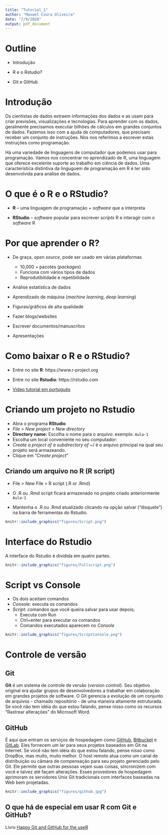 ```yaml
---
title: "Tutorial_1"
author: "Maxwel Coura Oliveira"
date: "7/9/2020"
output: pdf_document
---
```



# Outline

- Introdução

- R e o Rstudio?

- Git e GitHub




# Introdução

Os cientistas de dados extraem informações dos dados e as usam para criar previsões, visualizações e tecnologias. Para aprender com os dados, geralmente precisamos executar bilhões de cálculos em grandes conjuntos de dados. Fazemos isso com a ajuda de computadores, que precisam receber um conjunto de instruções. Nós nos referimos a escrever estas instruções como programação.

Há uma variedade de linguagens de computador que podemos usar para programação. Vamos nos concentrar no aprendizado de R, uma linguagem que oferece excelente suporte ao trabalho em ciência de dados. Uma caracteristica distintiva da linguguem de programação em R é ter sido desenvolvida para análise de dados.


# O que é o R e o RStudio?

- **R** – uma linguagem de programação + *software* que a interpreta


- **RStudio** – *software* popular para escrever *scripts* R e interagir com o *software* R


#  Por que aprender o R?


- De graça, *open source*, pode ser usado em várias plataformas
  - 10,000 + pacotes (*packages*)
  - Funciona com vários tipos de dados
  - Reprodutibilidade e repetibilidade
  
- Análise estatística de dados 

- Aprendizado de máquina (*machine learning*, *deep learning*)

- Figuras/gráficos de alta qualidade

- Fazer blogs/websites

- Escrever documentos/manuscritos

- Apresentações 


# Como baixar o R e o RStudio?


- Entre no site **R**: https://www.r-project.org


- Entre no site **Rstudio**: https://rstudio.com


- [Video tutorial em português](https://www.youtube.com/watch?v=8LnZNC4hxdQ)


# Criando um projeto no **Rstudio**

- Abra o programa **RStudio**
- *File* > *New project* > *New directory* 
- **Directory name:** Escolha o nome para o arquivo: exemplo: `Aula-1`
- Escolha um local conveniente no seu computador:
- *Create a project of a subdirectory of* ~/ é o arquivo principal na qual seu projeto será armazeando.
- Clique em “*Create project*”
 
## Criando um arquivo no **R** (R script) 

- File > New File > R script (.R or .Rmd)

- O .R ou .Rmd script ficará armazenado no projeto criado anteriormente `Aula-1`

- Mantenha o .R ou .Rmd atualizado clicando na opção salvar ("disquete") na barra de ferramentas do Rstudio.

```r
knitr::include_graphics("figures/Script.png")
```


# Interface do Rstudio

A interface do Rstudio é dividida em quatro partes.

```r
knitr::include_graphics("figures/Fullscript.png")
```

#  Script vs Console

- Os dois aceitam comandos
- *Console*: executa os comandos
- *Script*: comandos que você queira salvar para usar depois;
  - Executa com Run
  - Ctrl+enter para executar os comandos
  - Comandos executados aparecem no *Console*

```r
knitr::include_graphics("figures/ScriptConsole.png")
```


# Controle de versão

## Git

**Git** é um sistema de controle de versão (*version control*). Seu objetivo original era ajudar grupos de desenvolvedores a trabalhar em colaboração em grandes projetos de software. O Git gerencia a evolução de um conjunto de arquivos - chamado repositório - de uma maneira altamente estruturada. Se você não tem idéia do que estou falando, pense nisso como os recursos "Rastrear alterações" do Microsoft Word.

## GitHub

É aqui que entram os serviços de hospedagem como [GitHub](https://github.com), [Bitbucket](https://bitbucket.org/) e [GitLab](https://about.gitlab.com). Eles fornecem um lar para seus projetos baseados em Git na Internet. Se você não tem idéia do que estou falando, pense nisso como DropBox, mas muito, muito melhor. O host remoto atua como um canal de distribuição ou câmara de compensação para seu projeto gerenciado pelo Git. Ele permite que outras pessoas vejam suas coisas, sincronizem com você e talvez até façam alterações. Esses provedores de hospedagem aprimoram os servidores Unix Git tradicionais com interfaces baseadas na Web bem projetadas.


```r
knitr::include_graphics("figures/github.jpg")
```


## O que há de especial em usar R com Git e GitHub?


Livro [Happy Git and GitHub for the useR](https://happygitwithr.com)

